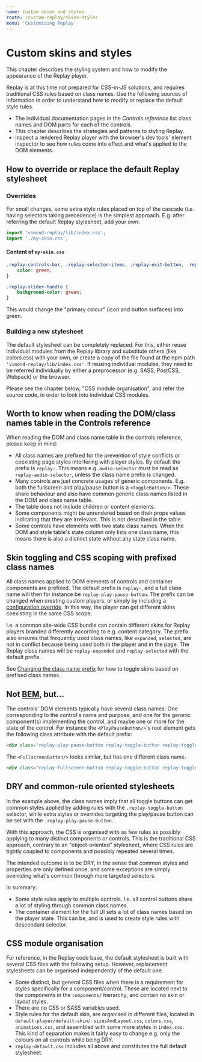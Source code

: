 ```yaml
---
name: Custom skins and styles
route: /custom-replay/skins-styles
menu: 'Customising Replay'
---
```


# Custom skins and styles

This chapter describes the styling system and how to modify the appearance of the Replay player.

Replay is at this time not prepared for CSS-in-JS solutions, and requires traditional CSS rules based on class names. Use the following sources of information in order to understand how to modify or replace the default style rules.

* The individual documentation pages in the *Controls reference* list class names and DOM parts for each of the controls. 
* This chapter describes the strategies and patterns to styling Replay. 
* Inspect a rendered Replay player with the browser's dev tools' element inspector to see how rules come into effect and what's applied to the DOM elements.

## How to override or replace the default Replay stylesheet

### Overrides

For small changes, some extra style rules placed on top of the cascade (i.e. having selectors taking precedence) is the simplest approach. E.g. after referring the default Replay stylesheet, add your own:

```javascript
import 'vimond-replay/lib/index.css';
import './my-skin.css';
```

#### Content of `my-skin.css`

```css
.replay-controls-bar, .replay-selector-items, .replay-exit-button, .replay-playback-monitor-close-button, .replay-buffering-indicator, .replay-goto-live-button.replay-toggled-on:hover {
    color: green;
}

.replay-slider-handle {
    background-color: green;
}
```

This would change the "primary colour" (icon and button surfaces) into green.

### Building a new stylesheet

The default stylesheet can be completely replaced. For this, either reuse individual modules from the Replay library and substitute others (like colors.css) with your own, or create a copy of the file found at the npm path `'vimond-replay/lib/index.css'`. If reusing individual modules, they need to be referred individually by either a preprocessor (e.g. SASS, PostCSS, Webpack) or the browser.

Please see the chapter below, "CSS module organisation", and refer the source code, in order to look into individual CSS modules.

## Worth to know when reading the DOM/class names table in the Controls reference

When reading the DOM and class name table in the controls reference, please keep in mind:

* All class names are prefixed for the prevention of style conflicts or coexisting page styles interfering with player styles. By default the prefix is `replay-`. This means e.g. `audio-selector` must be read as `replay-audio-selector`, unless the class name prefix is changed.
* Many controls are just concrete usages of generic components. E.g. both the fullscreen and play/pause button is a `<ToggleButton/>`. These share behaviour and also have common generic class names listed in the DOM and class name table.
* The table does not include children or content elements.
* Some components might be unrendered based on their props values indicating that they are irrelevant. This is not described in the table.
* Some controls have elements with two state class names. When the DOM and style table's state column only lists one class name, this means there is also a distinct state without any state class name.

## Skin toggling and CSS scoping with prefixed class names

All class names applied to DOM elements of controls and container components are prefixed. The default prefix is `replay-`, and a full class name will then for instance be `replay-play-pause-button`. The prefix can be changed when creating custom players, or simply by including a [configuration override](/custom-replay/configuration). In this way, the player can get different skins coexisting in the same CSS scope. 

I.e. a common site-wide CSS bundle can contain different skins for Replay players branded differently according to e.g. content category. The prefix also ensures that frequently used class names, like `expanded`, `selected`, are not in conflict because being used both in the player and in the page. The Replay class names will be `replay-expanded` and `replay-selected` with the default prefix.

See [Changing the class name prefix](/custom-replay/configuration#changing-the-class-name-prefix) for how to toggle skins based on prefixed class names.


## Not [BEM](http://getbem.com/naming/), but...

The controls' DOM elements typically have several class names: One corresponding to the control's name and purpose, and one for the generic component(s) implementing the control, and maybe one or more for the state of the control. For instance the `<PlayPauseButton/>`'s root element gets the following class attribute with the default prefix: 

```html
<div class="replay-play-pause-button replay-toggle-button replay-toggled-off">...</div>
```

The `<FullscreenButton/>` looks similar, but has one different class name.

```html
<div class="replay-fullscreen-button replay-toggle-button replay-toggled-off">...</div>
```

## DRY and common-rule oriented stylesheets

In the example above, the class names imply that all toggle buttons can get common styles applied by adding rules with the `.replay-toggle-button` selector, while extra styles or overrides targeting the play/pause button can be set with the `.replay-play-pause-button`.

With this approach, the CSS is organised with as few rules as possibly applying to many distinct components or controls. This is the traditional CSS approach, contrary to an "object-oriented" stylesheet, where CSS rules are tightly coupled to components and possibly repeated several times.

The intended outcome is to be DRY, in the sense that common styles and properties are only defined once, and some exceptions are simply overriding what's common through more targeted selectors.

In summary:

* Some style rules apply to multiple controls. I.e. all control buttons share a lot of styling through common class names.
* The container element for the full UI sets a lot of class names based on the player state. This can be, and is used to create style rules with descendant selector.

## CSS module organisation

For reference, in the Replay code base, the default stylesheet is built with several CSS files with the following setup. However, replacement stylesheets can be organised independently of the default one.

* Some distinct, but general CSS files when there is a requirement for styles specifically for a component/control. These are located next to the components in the `components/` hierarchy, and contain no skin or layout styles.
* There are no CSS or SASS variables used.
* Style rules for the default skin, are organised in different files, located in `default-player/default-skin/`: `sizesAndLayout.css`, `colors.css`, `animations.css`, and assembled with some more styles in `index.css`. This kind of separation makes it fairly easy to change e.g. only the colours on all controls while being DRY.
* `replay-default.css` includes all above and constitutes the full default stylesheet.


